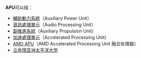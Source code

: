 '''APU'''可以指：

* [[輔助動力系統|輔助動力系統]]（Auxiliary Power Unit）
* [[音效卡|音訊處理單元]]（Audio Processing Unit）
* [[副推進系統|副推進系統]]（Auxiliary Propulsion Unit）
* [[加速處理單元|加速處理單元]]（Accelerated Processing Unit）
* [[AMD_APU|AMD APU]]（AMD Accelerated Processing Unit 融合处理器）
* [[立命馆亚洲太平洋大学|立命馆亚洲太平洋大学]]

{{disambig|Cat=三字拉丁字母縮寫消歧義}}